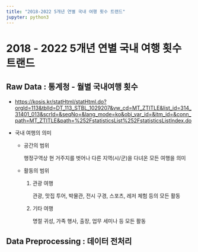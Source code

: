```yaml
---
title: "2018-2022 5개년 연별 국내 여행 횟수 트랜드"
jupyter: python3
---
```


# 2018 - 2022 5개년 연별 국내 여행 횟수 트랜드

## Raw Data : 통계청 - 월별 국내여행 횟수

-   <https://kosis.kr/statHtml/statHtml.do?orgId=113&tblId=DT_113_STBL_1029207&vw_cd=MT_ZTITLE&list_id=314_31401_013&scrId=&seqNo=&lang_mode=ko&obj_var_id=&itm_id=&conn_path=MT_ZTITLE&path=%252FstatisticsList%252FstatisticsListIndex.do>

-   국내 여행의 의미

    -   공간의 범위

        행정구역상 현 거주지를 벗어나 다른 지역(시/군)을 다녀온 모든 여행을 의미

    -   활동의 범위

        1.  관광 여행

            관광, 맛집 투어, 박물관, 전시 구경, 스포츠, 레저 체험 등의 모든 활동

        2.  기타 여행

            명절 귀성, 가족 행사, 출장, 업무 세미나 등 모든 활동

## Data Preprocessing : 데이터 전처리
